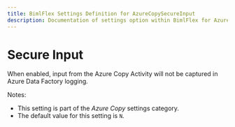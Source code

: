 ```yaml
---
title: BimlFlex Settings Definition for AzureCopySecureInput
description: Documentation of settings option within BimlFlex for AzureCopySecureInput
---
```

<head>
  <meta name="varigenceProduct" content="BimlFlex"></meta>
  <meta name="varigenceArticleType" content="Reference"></meta>
</head>

# Secure Input

When enabled, input from the Azure Copy Activity will not be captured in Azure Data Factory logging.

Notes:

* This setting is part of the *Azure Copy* settings category.
* The default value for this setting is `N`.
